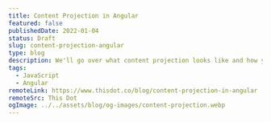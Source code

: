 ---
title: Content Projection in Angular
featured: false
publishedDate: 2022-01-04
status: Draft
slug: content-projection-angular
type: blog
description: We'll go over what content projection looks like and how you can use it to make components that are reusable and less tied to the data they display.
tags:
  - JavaScript
  - Angular
remoteLink: https://www.thisdot.co/blog/content-projection-in-angular
remoteSrc: This Dot
ogImage: ../../assets/blog/og-images/content-projection.webp
---
